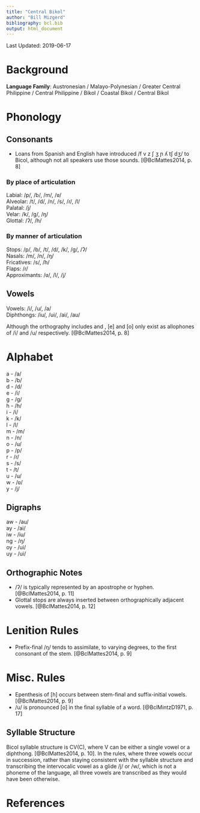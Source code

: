 ```yaml
---
title: "Central Bikol"
author: "Bill Mizgerd"
bibliography: bcl.bib
output: html_document
---
```


Last Updated: 2019-06-17

# Background

**Language Family**: Austronesian / Malayo-Polynesian / Greater Central Philippine / Central Philippine / Bikol / Coastal Bikol / Central Bikol

# Phonology

## Consonants

* Loans from Spanish and English have introduced /f v z ʃ ʒ ɲ ʎ tʃ dʒ/ to Bicol, although not all speakers use those sounds. [@BclMattes2014, p. 8]

### By place of articulation

Labial: /p/, /b/, /m/, /ʋ/  
Alveolar: /t/, /d/, /n/, /s/, /ɾ/, /l/  
Palatal: /j/  
Velar: /k/, /ɡ/, /ŋ/  
Glottal: /ʔ/, /h/  

### By manner of articulation

Stops: /p/, /b/, /t/, /d/, /k/, /ɡ/, /ʔ/  
Nasals: /m/, /n/, /ŋ/  
Fricatives: /s/, /h/  
Flaps: /ɾ/  
Approximants: /ʋ/, /l/, /j/  

## Vowels

Vowels: /i/, /u/, /a/  
Diphthongs: /iu/, /ui/, /ai/, /au/  

Although the orthography includes <e> and <o>, [e] and [o] only exist as allophones of /i/ and /u/ respectively. [@BclMattes2014, p. 8]

# Alphabet

a - /a/  
b - /b/  
d - /d/  
e - /i/  
g - /ɡ/  
h - /h/  
i - /i/  
k - /k/  
l - /l/  
m - /m/  
n - /n/  
o - /u/  
p - /p/  
r - /ɾ/  
s - /s/  
t - /t/  
u - /u/  
w - /ʋ/  
y - /j/  

## Digraphs

aw - /au/  
ay - /ai/  
iw - /iu/  
ng - /ŋ/  
oy - /ui/  
uy - /ui/  

## Orthographic Notes

* /ʔ/ is typically represented by an apostrophe or hyphen. [@BclMattes2014, p. 11]
* Glottal stops are always inserted between orthographically adjacent vowels. [@BclMattes2014, p. 12]

# Lenition Rules

* Prefix-final /ŋ/ tends to assimilate, to varying degrees, to the first consonant of the stem. [@BclMattes2014, p. 9]

# Misc. Rules

* Epenthesis of [h] occurs between stem-final and suffix-initial vowels. [@BclMattes2014, p. 9]
* /u/ is pronounced [o] in the final syllable of a word. [@BclMintzD1971, p. 17]

## Syllable Structure

Bicol syllable structure is CV(C), where V can be either a single vowel or a diphthong. [@BclMattes2014, p. 10]. In the rules, where three vowels occur in succession, rather than staying consistent with the syllable structure and transcribing the intervocalic vowel as a glide /j/ or /w/, which is not a phoneme of the language, all three vowels are transcribed as they would have been otherwise.  

# References
